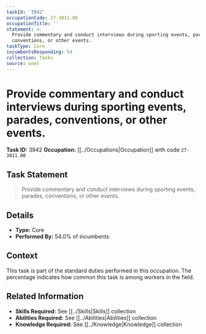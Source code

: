 ```yaml
---
taskId: '3942'
occupationCode: 27-3011.00
occupationTitle: ''
statement: >-
  Provide commentary and conduct interviews during sporting events, parades,
  conventions, or other events.
taskType: Core
incumbentsResponding: 54
collection: Tasks
source: onet
---
```

# Provide commentary and conduct interviews during sporting events, parades, conventions, or other events.

**Task ID:** 3942
**Occupation:** [[../Occupations|Occupation]] with code `27-3011.00`

## Task Statement

> Provide commentary and conduct interviews during sporting events, parades, conventions, or other events.

## Details

- **Type:** Core
- **Performed By:** 54.0% of incumbents

## Context

This task is part of the standard duties performed in this occupation. The percentage indicates how common this task is among workers in the field.

## Related Information

- **Skills Required:** See [[../Skills|Skills]] collection
- **Abilities Required:** See [[../Abilities|Abilities]] collection
- **Knowledge Required:** See [[../Knowledge|Knowledge]] collection
